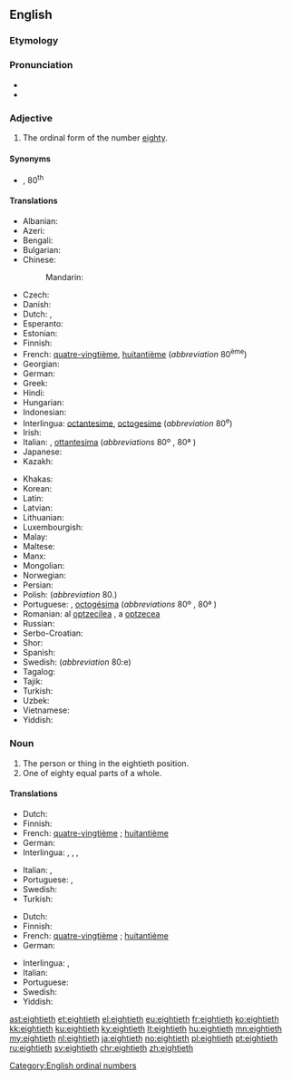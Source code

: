 ==English==

===Etymology===
{{suffix|eighty|eth|lang=en}}

===Pronunciation===
* {{IPA|/ˈeɪti.əθ/|lang=en}}
* {{hyphenation|eight|i|eth|lang=en}}
{{rfap|en}}

===Adjective===
{{en-adj|-}}

# The ordinal form of the number [[eighty]].

====Synonyms====
* {{l|en|80th}}, 80<sup>th</sup>

====Translations====
{{trans-top|ordinal form of the number eighty}}
* Albanian: {{t+|sq|tetëdhjetë}}
* Azeri: {{t|az|səksəninci}}
* Bengali: {{t|bn|অশীতিতম|tr=aśītitama|sc=Beng}}
* Bulgarian: {{t|bg|осемдесети|sc=Cyrl}}
* Chinese:
*: Mandarin: {{t+|cmn|第八十|tr=dì bāshí|sc=Hani}}
* Czech: {{t+|cs|osmdesátý}}
* Danish: {{t|da|firsindstyvende}}
* Dutch: {{t|nl|tachtigst}}, {{t+|nl|tachtigste}}
* Esperanto: {{t|eo|okdeka|sc=Cyrl}}
* Estonian: {{t|et|kaheksakümnes|sc=Cyrl}}
* Finnish: {{t|fi|kahdeksaskymmenes}}
* French: {{qualifier|France, Quebec, Belgium, Luxembourg}} [[quatre-vingtième]], {{qualifier|Switzerland}} [[huitantième]] (''abbreviation'' 80<sup>ème</sup>) <!-- (''huitantième needs to be confirmed by native speakers - it does not appear in Petit Larousse (1989)'') -->
* Georgian: {{t|ka|მეოთხმოცე}}
* German: {{t+|de|achtzigste}}
* Greek: {{t+|el|ογδοηκοστός}}
* Hindi: {{t|hi|अस्सीवाँ|tr=as'sīvām̐|sc=Deva}}
* Hungarian: {{t+|hu|nyolcvanadik}}
* Indonesian: {{t|id|kedelapanpuluh}}
* Interlingua: [[octantesime]], [[octogesime]] (''abbreviation'' 80<sup>e</sup>)
* Irish: {{t|ga|ochtódú}}
* Italian: {{t+|it|ottantesimo|m}}, [[ottantesima]] {{g|f}} (''abbreviations'' 80º {{g|m}}, 80ª {{g|f}})
* Japanese: {{t|ja|第八十|tr=dai hachi jū|sc=Jpan}}
* Kazakh: {{t|kk|сексенінші|sc=Cyrl}}
{{trans-mid}}
* Khakas: {{t|kjh|сигізонынӌы|sc=Cyrl}}
* Korean: {{t+|ko|여든째|tr=yeodeunjjae}}
* Latin: {{t|la|octogesimus}}
* Latvian: {{t+|lv|astoņdesmitais}}
* Lithuanian: {{t+|lt|aštuoniasdešimtas}}
* Luxembourgish: {{t|lb|achzegst}}
* Malay: {{t|ms|kelapan puluh|sc=Cyrl}}
* Maltese: {{t|mt|wieħed minn tmenin}}
* Manx: {{t|gv|kiare feedoo}}
* Mongolian: {{t+|mn|наядугаар|sc=Cyrl}}
* Norwegian: {{t|no|åttiende}}
* Persian: {{t+|fa|هشتادم|sc=fa-Arab}}
* Polish: {{t+|pl|osiemdziesiąty}} (''abbreviation'' 80.)
* Portuguese: {{t+|pt|octogésimo|m}}, [[octogésima]] {{g|f}} (''abbreviations'' 80º {{g|m}}, 80ª {{g|f}})
* Romanian: al [[optzecilea]] {{g|m}}, a [[optzecea]] {{g|f}}
* Russian: {{t+|ru|восьмидеся́тый}}
* Serbo-Croatian: {{t+|sh|osamdeseti|sc=Cyrl}}
* Shor: {{t|cjs|сегизонынчы}}
* Spanish: {{t+|es|octogésimo}}
* Swedish: {{t+|sv|åttionde}} (''abbreviation'' 80:e)
* Tagalog: {{t|tl|pangwalumpu}}
* Tajik: {{t|tg|ҳаштодуми|sc=Cyrl}}
* Turkish: {{t+|tr|sekseninci}}
* Uzbek: {{t|uz|saksoninchi}}
* Vietnamese: {{t|vi|thứ tám mươi|sc=Thai}}
* Yiddish: {{t|yi|אַכציקסט}}
{{trans-bottom}}

===Noun===
{{en-noun}}

# The person or thing in the eightieth position.
# One of eighty equal parts of a whole.

====Translations====
{{trans-top|The person or thing in the eightieth position}}
* Dutch: {{t+|nl|tachtigste|m|f}}
* Finnish: {{t|fi|kahdeksaskymmenes}}
* French: {{qualifier|France, Quebec, Belgium, Luxembourg}} [[quatre-vingtième]] {{g|m|f}}; {{qualifier|Switzerland}} [[huitantième]] {{g|m|f}} <!-- (''octantième and huitantième need to be confirmed by native speakers - these do not appear in Petit Larousse (1989)'') -->
* German: {{t|de|Achtzigste}}
* Interlingua: {{t|ia|octantesimo|m}}, {{t|ia|octogesimo|m}}, {{t|ia|octantesima|f}}, {{t|ia|octogesima|f}}
{{trans-mid}}
* Italian: {{t+|it|ottantesimo|m}}, {{t|it|ottantesima|f}}
* Portuguese: {{t+|pt|octogésimo|m}}, {{t|pt|octogésima|f}}
* Swedish: {{t+|sv|åttionde|c|n}}
* Turkish: {{t+|tr|sekseninci}}
{{trans-bottom}}

{{trans-top|One of eighty equal parts of a whole}}
* Dutch: {{t+|nl|tachtigste|n}}
* Finnish: {{t|fi|kahdeksaskymmenesosa}}
* French: {{qualifier|France, Quebec, Belgium, Luxembourg}} [[quatre-vingtième]] {{g|m}}; {{qualifier|Switzerland}} [[huitantième]] {{g|m}} <!-- (''octantième and huitantième need to be confirmed by native speakers - these do not appear in Petit Larousse (1989)'') -->
* German: {{t|de|Achtzigstel|n}}
{{trans-mid}}
* Interlingua: {{t|ia|octantesimo}}, {{t|ia|octogesimo}}
* Italian: {{t+|it|ottantesimo|m}}
* Portuguese: {{t+|pt|octogésimo|m}}
* Swedish: {{t|sv|åttiondel|c}}
* Yiddish: {{t|yi|אַכציקסטל|n}}
{{trans-bottom}}

[[Category:English ordinal numbers]]

[[ast:eightieth]]
[[et:eightieth]]
[[el:eightieth]]
[[eu:eightieth]]
[[fr:eightieth]]
[[ko:eightieth]]
[[kk:eightieth]]
[[ku:eightieth]]
[[ky:eightieth]]
[[lt:eightieth]]
[[hu:eightieth]]
[[mn:eightieth]]
[[my:eightieth]]
[[nl:eightieth]]
[[ja:eightieth]]
[[no:eightieth]]
[[pl:eightieth]]
[[pt:eightieth]]
[[ru:eightieth]]
[[sv:eightieth]]
[[chr:eightieth]]
[[zh:eightieth]]